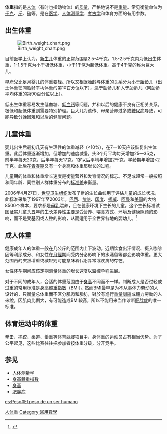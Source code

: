 {{NoteTA
|1=zh-cn:千克; zh-tw:公斤;
|G1=物理學
|G2=Unit}}
{{medical}}
'''体重'''指的是[[人体|人体]]（有时也指动物体）的[[质量|质量]]，严格地说不是[[重量|重量]]。常见衡量单位为[[千克|千克]]、[[斤|斤]]、[[磅|磅]]等。是在[[医学|医学]]、[[人体测量学|人体测量学]]、[[考古学|考古学]]和体育方面的有用参数。

==出生体重==
[[File:Birth_weight_chart.png|thumb]]

目前医学上认为，[[嬰兒|新生儿]]体重的正常范围是2.5-4千克。1.5-2.5千克内为低出生体重，1-1.5千克为小于极低体重，小于1千克为超低体重。高于4千克的称为巨大儿。

[[早產兒|早產兒]]比足月婴儿的体重要轻。所以又根据[[胎龄|胎龄]]与体重的关系分为[[小于胎龄儿|小于胎龄儿]]（出生体重在同胎龄平均体重的第10百分位以下），适于胎龄儿和大于胎龄儿（同胎龄平均体重的第90百分位以上）。

低出生体重容易发生低血糖、[[低血钙|低血钙]]等问题，并和以后的健康不良有正相关关系。极低和超低体重则需要特别护理。巨大儿为遗传、母亲营养过多或[[糖尿病|糖尿病]]导致，可能导致[[難產|分娩困难]]和以后的健康问题。

==儿童体重==
婴儿出生后最初几天有生理性的体重减轻（<10%），在7—10天应该恢复出生体重。此后体重逐渐增加，但增加的速度减慢。头3个月平均每天增加25—35克，前半年每天20克，后半年每天17克。1岁以后平均年增加2千克，学龄期年增加<2千克。此后在[[青春期|青春期]]又有一个身高和体重都增长的过程。

儿童期的体重和体重增长速度是衡量营养和发育情况的标志。不足或超常一般按照和同年龄、同性别人群体重分布的[[标准差|标准差]]来衡量。

2006年4月27日，[[世界卫生组织|世界卫生组织]]发布了新的生长曲线用于评估儿童的成长状况，此标准采集了1997年至2003年，[[巴西|巴西]]、[[加纳|加纳]]、[[印度|印度]]、[[挪威|挪威]]、[[阿曼|阿曼]]和[[美国|美国]]的大约8500个样本，要求都是[[母乳|母乳]]喂养，且在健康环境下生长的儿童。这个生长标准试图证实儿童头五年的生长差异性主要是受营养、喂食方式、环境及健康照顾的影响，而不是受[[基因|基因]]或[[人种|人种]]的影响，从而适用于全世界各地的婴幼儿。<ref>{{cite web |url=http://www.who.int/childgrowth/mgrs/en/ |title=The WHO Multicentre Growth Reference Study |accessdate=2015-03-02 |archive-date=2015-02-23 |archive-url=https://web.archive.org/web/20150223071912/http://www.who.int/childgrowth/mgrs/en/ |dead-url=no }}</ref>

==成人体重==

健康成年人的体重一般在几公斤的范围内上下波动。近期饮食出汗情况、摄入咖啡因等利尿成分、和女性在[[月經|月經]]期间受内分泌影响下的水潴留等都会影响体重。更大范围内的突然增重或减轻则可能意味着代谢异常或疾病的存在。

女性[[怀孕|怀孕]]期间应该定期测量体重的增长速度以监控孕程进展。

对于不同的成年人，合适的体重范围由于[[身高|身高]]不同而不一样。判断成人是否过轻或过重的常用标准是[[身高體重指數|身高體重指數]]（BMI）。然而BMI最早是为不从事体力劳动的人设计的，只衡量总体重而不区分肌肉和脂肪，對於有進行[[重量訓練|重量訓練]]或體力勞動的人來說，因肌肉比例大，有可能造成BMI較高，所以不能用来当作诊断[[肥胖症|肥胖症]]的唯一标准。

==体育运动中的体重==
[[拳击|拳击]]、[[摔跤|摔跤]]、[[柔道|柔道]]、[[舉重|舉重]]等体育競賽项目中，身体重的运动员占有相当优势。为了公平起见，这些比赛往往把参加者按体重分级，分开竞争。

==参见==
*[[人体测量学|人体测量学]]
*[[身高體重指數|身高體重指數]]
*[[身高|身高]]
*[[肥胖症|肥胖症]]

{{Authority control}}
[[Category:人体重|]]
[[Category:醫用數學|Category:醫用數學]]

[[es:Peso#El_peso_de_un_ser_humano|es:Peso#El peso de un ser humano]]